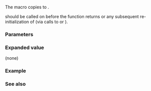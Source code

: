 {{ctitle|va_copy}}
{{cpp/utility/variadic/navbar}}
{{dcl begin}}
{{dcl header|cstdarg}}
{{dcl|since=c++11|
void va_copy( std::va_list dest, std::va_list src );
}}
{{dcl end}}

The {{tt|va_copy}} macro copies {{c|src}} to {{c|dest}}.

{{lc|va_end}} should be called on {{c|dest}} before the function returns or any subsequent re-initialization of {{c|dest}} (via calls to {{lc|va_start}} or {{lc|va_copy}}).

===Parameters===
{{par begin}}
{{par|dest|an instance of the {{lc|va_list}} type to initialize}}
{{par|src|the source {{lc|va_list}} that will be used to initialize {{c|dest}}}}
{{par end}}

===Expanded value===
(none)

===Example===
{{example
|code=
#include &lt;cmath&gt;
#include &lt;cstdarg&gt;
#include &lt;iostream&gt;

double sample_stddev(int count, ...) 
{
    double sum = 0;
    std::va_list args1;
    va_start(args1, count);
    std::va_list args2;
    va_copy(args2, args1);
    for (int i = 0; i &lt; count; ++i)
    {
        double num = va_arg(args1, double);
        sum += num;
    }
    va_end(args1);
    double mean = sum / count;

    double sum_sq_diff = 0;
    for (int i = 0; i &lt; count; ++i)
    {
        double num = va_arg(args2, double);
        sum_sq_diff += (num - mean) * (num - mean);
    }
    va_end(args2);
    return std::sqrt(sum_sq_diff / count);
}

int main() 
{
    std::cout &lt;&lt; sample_stddev(4, 25.0, 27.3, 26.9, 25.7) &lt;&lt; '\n';
}
|output=
0.920258
}}

===See also===
{{dsc begin}}
{{dsc inc|cpp/utility/variadic/dsc va_start}}
{{dsc inc|cpp/utility/variadic/dsc va_arg}}
{{dsc inc|cpp/utility/variadic/dsc va_end}}
{{dsc see c|c/variadic/va_copy|va_copy}}
{{dsc end}}

{{langlinks|de|es|fr|it|ja|pt|ru|zh}}